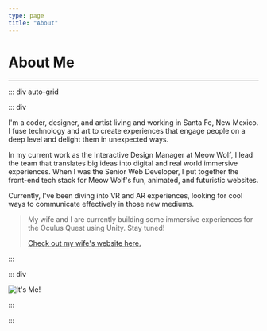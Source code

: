```yaml
---
type: page
title: "About"
---
```


# About Me

---

::: div auto-grid

::: div

I'm a coder, designer, and artist living and working in Santa Fe, New Mexico. I fuse technology and art to create experiences that engage people on a deep level and delight them in unexpected ways.

In my current work as the Interactive Design Manager at Meow Wolf, I lead the team that translates big ideas into digital and real world immersive experiences. When I was the Senior Web Developer, I put together the front-end tech stack for Meow Wolf's fun, animated, and futuristic websites.

Currently, I've been diving into VR and AR experiences, looking for cool ways to communicate effectively in those new mediums.

> My wife and I are currently building some immersive experiences for the Oculus Quest using Unity. Stay tuned!
>
> [Check out my wife's website here.](https://www.kvollbracht.com "Katrina Vollbracht")

:::

::: div

![It's Me!](../images/me.jpg "It's Me!")

:::

:::
